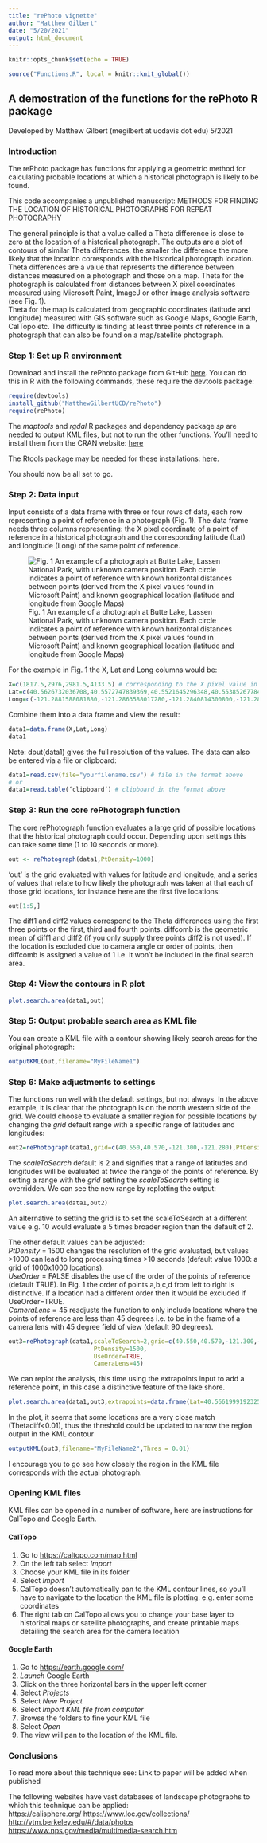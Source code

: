 ---
title: "rePhoto vignette"
author: "Matthew Gilbert"
date: "5/20/2021"
output: html_document
---

```{r setup, include=FALSE}
knitr::opts_chunk$set(echo = TRUE)
```

```{r, include=FALSE}
source("Functions.R", local = knitr::knit_global())
```

## A demostration of the functions for the rePhoto R package
Developed by Matthew Gilbert (megilbert at ucdavis dot edu) 5/2021   

### Introduction

The rePhoto package has functions for applying a geometric method for calculating probable locations at which a historical photograph is likely to be found. 

This code accompanies a unpublished manuscript: METHODS FOR FINDING THE LOCATION OF HISTORICAL PHOTOGRAPHS FOR REPEAT PHOTOGRAPHY 

The general principle is that a value called a Theta difference is close to zero at the location of a historical photograph. The outputs are a plot of contours of similar Theta differences, the smaller the difference the more likely that the location corresponds with the historical photograph location.
Theta differences are a value that represents the difference between distances measured on a photograph and those on a map. Theta for the photograph is calculated from distances between X pixel coordinates measured using Microsoft Paint, ImageJ or other image analysis software (see Fig. 1).  
Theta for the map is calculated from geographic coordinates (latitude and longitude) measured with GIS software such as Google Maps, Google Earth, CalTopo etc. The difficulty is finding at least three points of reference in a photograph that can also be found on a map/satellite photograph. 

### Step 1: Set up R environment

Download and install the rePhoto package from GitHub [here](https://github.com/MatthewGilbertUCD/rePhoto.git). You can do this in R with the following commands, these require the devtools package:

```{r setup2,results="hide",message=FALSE, warning=FALSE}
require(devtools)
install_github("MatthewGilbertUCD/rePhoto")
require(rePhoto)
```

The *maptools* and *rgdal* R packages and dependency package *sp* are needed to output KML files, but not to run the other functions. You'll need to install them from the CRAN website: [here](https://cran.r-project.org/)  

The Rtools package may be needed for these installations: [here](https://cran.rstudio.com/bin/windows/Rtools/). 

You should now be all set to go. 

### Step 2: Data input

Input consists of a data frame with three or four rows of data, each row representing a point of reference in a photograph (Fig. 1). The data frame needs three columns representing: the X pixel coordinate of a point of reference in a historical photograph and the corresponding latitude (Lat) and longitude (Long) of the same point of reference.

![Fig. 1 An example of a photograph at Butte Lake, Lassen National Park, with unknown camera position. Each circle indicates a point of reference with known horizontal distances between points (derived from the X pixel values found in Microsoft Paint) and known geographical location (latitude and longitude from Google Maps)](ExampleForVignette.png)

For the example in Fig. 1 the X, Lat and Long columns would be:
```{r dataentrya}
X=c(1817.5,2976,2981.5,4133.5) # corresponding to the X pixel value in the original photograph
Lat=c(40.5626732036708,40.5572747839369,40.5521645296348,40.5538526778492) 
Long=c(-121.2881588081880,-121.2863588017280,-121.2840814300800,-121.2866216468020) 
```
Combine them into a data frame and view the result:
```{r dataentryb}
data1=data.frame(X,Lat,Long)
data1
```
Note: dput(data1) gives the full resolution of the values. 
The data can also be entered via a file or clipboard: 
```{r dataentryc, eval=FALSE}
data1=read.csv(file="yourfilename.csv") # file in the format above
# or
data1=read.table(‘clipboard’) # clipboard in the format above
```


### Step 3: Run the core rePhotograph function
The core rePhotograph function evaluates a large grid of possible locations that the historical photograph could occur. Depending upon settings this can take some time (1 to 10 seconds or more).
```{r rephotograph}
out <- rePhotograph(data1,PtDensity=1000)
```
‘out’ is the grid evaluated with values for latitude and longitude, and a series of values that relate to how likely the photograph was taken at that each of those grid locations, for instance here are the first five locations:
```{r outputeg}
out[1:5,] 
```
The diff1 and diff2 values correspond to the Theta differences using the first three points or the first, third and fourth points. diffcomb is the geometric mean of diff1 and diff2 (if you only supply three points diff2 is not used). If the location is excluded due to camera angle or order of points, then diffcomb is assigned a value of 1 i.e. it won't be included in the final search area. 

### Step 4: View the contours in R plot
```{r contours}
plot.search.area(data1,out)
```

### Step 5: Output probable search area as KML file
You can create a KML file with a contour showing likely search areas for the original photograph:
```{r KML}
outputKML(out,filename="MyFileName1")
```

### Step 6: Make adjustments to settings
The functions run well with the default settings, but not always.
In the above example, it is clear that the photograph is on the north western side of the grid. We could choose to evaluate a smaller region for possible locations by changing the *grid* default range with a specific range of latitudes and longitudes:
```{r new1}
out2=rePhotograph(data1,grid=c(40.550,40.570,-121.300,-121.280),PtDensity=1000)
```
The *scaleToSearch* default is 2 and signifies that a range of latitudes and longitudes will be evaluated at *twice* the range of the points of reference. By setting a range with the *grid* setting the *scaleToSearch* setting is overridden.
We can see the new range by replotting the output:
```{r new2}
plot.search.area(data1,out2)
```

An alternative to setting the grid is to set the scaleToSearch at a different value e.g. 10 would evaluate a 5 times broader region than the default of 2. 

The other default values can be adjusted:  
*PtDensity* = 1500 changes the resolution of the grid evaluated, but values >1000 can lead to long processing times >10 seconds (default value 1000: a grid of 1000x1000 locations).   
*UseOrder* = FALSE disables the use of the order of the points of reference (default TRUE). In Fig. 1 the order of points a,b,c,d from left to right is distinctive. If a location had a different order then it would be excluded if UseOrder=TRUE.  
*CameraLens* = 45 readjusts the function to only include locations where the points of reference are less than 45 degrees i.e. to be in the frame of a camera lens with 45 degree field of view (default 90 degrees).  

```{r new3}
out3=rePhotograph(data1,scaleToSearch=2,grid=c(40.550,40.570,-121.300,-121.280),
                        PtDensity=1500,
                        UseOrder=TRUE,
                        CameraLens=45)
```

We can replot the analysis, this time using the extrapoints input to add a reference point, in this case a distinctive feature of the lake shore.
```{r new4}
plot.search.area(data1,out3,extrapoints=data.frame(Lat=40.5661999192325,Long= -121.29090890479985),title="Butte Lake")
```

In the plot, it seems that some locations are a very close match (Thetadiff<0.01), thus the threshold could be updated to narrow the region output in the KML contour

```{r new5}
outputKML(out3,filename="MyFileName2",Thres = 0.01)
```

I encourage you to go see how closely the region in the KML file corresponds with the actual photograph.  

### Opening KML files

KML files can be opened in a number of software, here are instructions for CalTopo and Google Earth.  

#### CalTopo
1. Go to [https://caltopo.com/map.html](https://caltopo.com/map.html)   
1. On the left tab select *Import*  
1. Choose your KML file in its folder
1. Select *Import*
1. CalTopo doesn't automatically pan to the KML contour lines, so you'll have to navigate to the location the KML file is plotting. e.g. enter some coordinates
1. The right tab on CalTopo allows you to change your base layer to historical maps or satellite photographs, and create printable maps detailing the search area for the camera location

#### Google Earth
1. Go to [https://earth.google.com/](https://earth.google.com/)   
1. *Launch* Google Earth
1. Click on the three horizontal bars in the upper left corner
1. Select *Projects*
1. Select *New Project*
1. Select *Import KML file from computer*
1. Browse the folders to fine your KML file
1. Select *Open*
1. The view will pan to the location of the KML file. 
  
### Conclusions

To read more about this technique see:
Link to paper will be added when published

The following websites have vast databases of landscape photographs to which this technique can be applied:  
[https://calisphere.org/](https://calisphere.org/) 
[https://www.loc.gov/collections/](https://www.loc.gov/collections/)  
[http://vtm.berkeley.edu/#/data/photos](http://vtm.berkeley.edu/#/data/photos)  
[https://www.nps.gov/media/multimedia-search.htm](https://www.nps.gov/media/multimedia-search.htm)  

